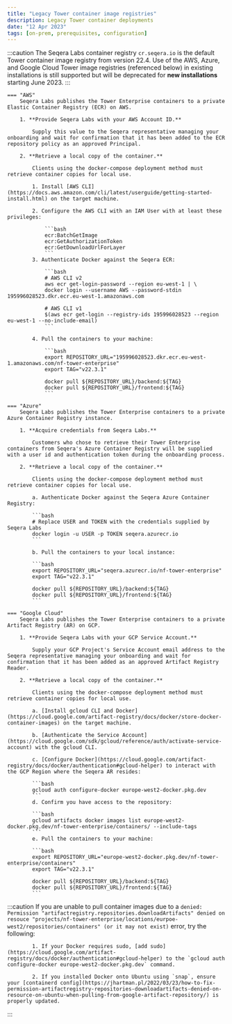 ```yaml
---
title: "Legacy Tower container image registries"
description: Legacy Tower container deployments
date: "12 Apr 2023"
tags: [on-prem, prerequisites, configuration]
---
```


:::caution
The Seqera Labs container registry `cr.seqera.io` is the default Tower container image registry from version 22.4. Use of the AWS, Azure, and Google Cloud Tower image registries (referenced below) in existing installations is still supported but will be deprecated for **new installations** starting June 2023.
:::


    === "AWS"
        Seqera Labs publishes the Tower Enterprise containers to a private Elastic Container Registry (ECR) on AWS.

        1. **Provide Seqera Labs with your AWS Account ID.**

            Supply this value to the Seqera representative managing your onboarding and wait for confirmation that it has been added to the ECR repository policy as an approved Principal.

        2. **Retrieve a local copy of the container.**

            Clients using the docker-compose deployment method must retrieve container copies for local use.

            1. Install [AWS CLI](https://docs.aws.amazon.com/cli/latest/userguide/getting-started-install.html) on the target machine.

            2. Configure the AWS CLI with an IAM User with at least these privileges:

                ```bash
                ecr:BatchGetImage
                ecr:GetAuthorizationToken
                ecr:GetDownloadUrlForLayer
                ```
            3. Authenticate Docker against the Seqera ECR:

                ```bash
                # AWS CLI v2
                aws ecr get-login-password --region eu-west-1 | \
                docker login --username AWS --password-stdin 195996028523.dkr.ecr.eu-west-1.amazonaws.com

                # AWS CLI v1
                $(aws ecr get-login --registry-ids 195996028523 --region eu-west-1 --no-include-email)
                ```

            4. Pull the containers to your machine:

                ```bash
                export REPOSITORY_URL="195996028523.dkr.ecr.eu-west-1.amazonaws.com/nf-tower-enterprise"
                export TAG="v22.3.1"

                docker pull ${REPOSITORY_URL}/backend:${TAG}
                docker pull ${REPOSITORY_URL}/frontend:${TAG}
                ```

    === "Azure"
        Seqera Labs publishes the Tower Enterprise containers to a private Azure Container Registry instance.

        1. **Acquire credentials from Seqera Labs.**

            Customers who chose to retrieve their Tower Enterprise containers from Seqera's Azure Container Registry will be supplied with a user id and authentication token during the onboarding process.

        2. **Retrieve a local copy of the container.**

            Clients using the docker-compose deployment method must retrieve container copies for local use.

            a. Authenticate Docker against the Seqera Azure Container Registry:

            ```bash
            # Replace USER and TOKEN with the credentials supplied by Seqera Labs
            docker login -u USER -p TOKEN seqera.azurecr.io
            ```

            b. Pull the containers to your local instance:

            ```bash
            export REPOSITORY_URL="seqera.azurecr.io/nf-tower-enterprise"
            export TAG="v22.3.1"

            docker pull ${REPOSITORY_URL}/backend:${TAG}
            docker pull ${REPOSITORY_URL}/frontend:${TAG}
            ```

    === "Google Cloud"
        Seqera Labs publishes the Tower Enterprise containers to a private Artifact Registry (AR) on GCP.

        1. **Provide Seqera Labs with your GCP Service Account.**

            Supply your GCP Project's Service Account email address to the Seqera representative managing your onboarding and wait for confirmation that it has been added as an approved Artifact Registry Reader.

        2. **Retrieve a local copy of the container.**

            Clients using the docker-compose deployment method must retrieve container copies for local use.

            a. [Install gcloud CLI and Docker](https://cloud.google.com/artifact-registry/docs/docker/store-docker-container-images) on the target machine.

            b. [Authenticate the Service Account](https://cloud.google.com/sdk/gcloud/reference/auth/activate-service-account) with the gcloud CLI.

            c. [Configure Docker](https://cloud.google.com/artifact-registry/docs/docker/authentication#gcloud-helper) to interact with the GCP Region where the Seqera AR resides:

            ```bash
            gcloud auth configure-docker europe-west2-docker.pkg.dev
            ```
            d. Confirm you have access to the repository:

            ```bash
            gcloud artifacts docker images list europe-west2-docker.pkg.dev/nf-tower-enterprise/containers/ --include-tags
            ```
            e. Pull the containers to your machine:

            ```bash
            export REPOSITORY_URL="europe-west2-docker.pkg.dev/nf-tower-enterprise/containers"
            export TAG="v22.3.1"

            docker pull ${REPOSITORY_URL}/backend:${TAG}
            docker pull ${REPOSITORY_URL}/frontend:${TAG}
            ```

:::caution
If you are unable to pull container images due to a `denied: Permission "artifactregistry.repositories.downloadArtifacts" denied on resouce "projects/nf-tower-enterprise/locations/eurpoe-west2/repositories/containers" (or it may not exist)` error, try the following:

            1. If your Docker requires sudo, [add sudo](https://cloud.google.com/artifact-registry/docs/docker/authentication#gcloud-helper) to the `gcloud auth configure-docker europe-west2-docker.pkg.dev` command.

            2. If you installed Docker onto Ubuntu using `snap`, ensure your [containerd config](https://jhartman.pl/2022/03/23/how-to-fix-permission-artifactregistry-repositories-downloadartifacts-denied-on-resource-on-ubuntu-when-pulling-from-google-artifact-repository/) is properly updated.

:::
